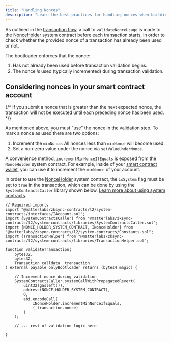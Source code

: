 ```yaml
---
title: "Handling Nonces"
description: "Learn the best practices for handling nonces when building smart contract accounts on Abstract."
---
```


As outlined in the [transaction flow](/how-abstract-works/native-account-abstraction/transaction-flow), a call to `validateNonceUsage`
is made to the [NonceHolder](/how-abstract-works/system-contracts/list-of-system-contracts#nonceholder) system contract
before each transaction starts, in order to check whether the provided nonce
of a transaction has already been used or not.

The bootloader enforces that the nonce:

1. Has not already been used before transaction validation begins.
2. The nonce _is_ used (typically incremented) during transaction validation.

## Considering nonces in your smart contract account

{/* If you submit a nonce that is greater than the next expected nonce, the transaction will not be executed until each preceding nonce has been used. */}

As mentioned above, you must "use" the nonce in the validation step.
To mark a nonce as used there are two options:

1. Increment the `minNonce`: All nonces less than `minNonce` will become used.
2. Set a non-zero value under the nonce via `setValueUnderNonce`.

A convenience method, `incrementMinNonceIfEquals` is exposed
from the `NonceHolder` system contract. For example, inside of your [smart contract wallet](/how-abstract-works/native-account-abstraction/smart-contract-wallets),
you can use it to increment the `minNonce` of your account.

In order to use the [NonceHolder](/how-abstract-works/system-contracts/list-of-system-contracts#nonceholder) system contract,
the `isSystem` flag must be set to `true` in the transaction, which can be done by using the `SystemContractsCaller` library shown below.
[Learn more about using system contracts](/how-abstract-works/system-contracts/using-system-contracts#the-issystem-flag).

```solidity
// Required imports
import "@matterlabs/zksync-contracts/l2/system-contracts/interfaces/IAccount.sol";
import {SystemContractsCaller} from "@matterlabs/zksync-contracts/l2/system-contracts/libraries/SystemContractsCaller.sol";
import {NONCE_HOLDER_SYSTEM_CONTRACT, INonceHolder} from "@matterlabs/zksync-contracts/l2/system-contracts/Constants.sol";
import {TransactionHelper} from "@matterlabs/zksync-contracts/l2/system-contracts/libraries/TransactionHelper.sol";

function validateTransaction(
    bytes32,
    bytes32,
    Transaction calldata _transaction
) external payable onlyBootloader returns (bytes4 magic) {

    // Increment nonce during validation
    SystemContractsCaller.systemCallWithPropagatedRevert(
        uint32(gasleft()),
        address(NONCE_HOLDER_SYSTEM_CONTRACT),
        0,
        abi.encodeCall(
            INonceHolder.incrementMinNonceIfEquals,
            (_transaction.nonce)
        )
    );

    // ... rest of validation logic here

}
```
